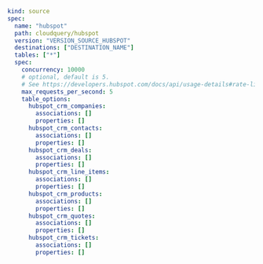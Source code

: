 ```yaml copy
kind: source
spec:
  name: "hubspot"
  path: cloudquery/hubspot
  version: "VERSION_SOURCE_HUBSPOT"
  destinations: ["DESTINATION_NAME"]
  tables: ["*"]
  spec:
    concurrency: 10000
    # optional, default is 5.
    # See https://developers.hubspot.com/docs/api/usage-details#rate-limits
    max_requests_per_second: 5
    table_options:
      hubspot_crm_companies:
        associations: []
        properties: []
      hubspot_crm_contacts:
        associations: []
        properties: []
      hubspot_crm_deals:
        associations: []
        properties: []
      hubspot_crm_line_items:
        associations: []
        properties: []
      hubspot_crm_products:
        associations: []
        properties: []
      hubspot_crm_quotes:
        associations: []
        properties: []
      hubspot_crm_tickets:
        associations: []
        properties: []
```
